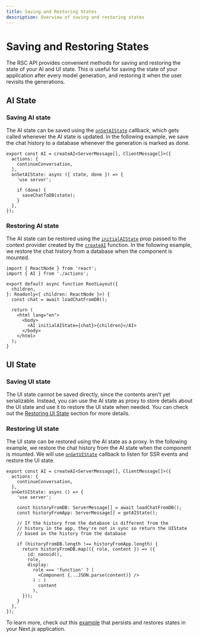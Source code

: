```yaml
---
title: Saving and Restoring States
description: Overview of saving and restoring states
---
```


# Saving and Restoring States

The RSC API provides convenient methods for saving and restoring the state of your AI and UI state. This is useful for saving the state of your application after every model generation, and restoring it when the user revisits the generations.

## AI State

### Saving AI state

The AI state can be saved using the [`onSetAIState`](/docs/reference/ai-sdk-rsc/create-ai#on-set-ai-state) callback, which gets called whenever the AI state is updated. In the following example, we save the chat history to a database whenever the generation is marked as done.

```tsx
export const AI = createAI<ServerMessage[], ClientMessage[]>({
  actions: {
    continueConversation,
  },
  onSetAIState: async ({ state, done }) => {
    'use server';

    if (done) {
      saveChatToDB(state);
    }
  },
});
```

### Restoring AI state

The AI state can be restored using the [`initialAIState`](/docs/reference/ai-sdk-rsc/create-ai#initial-ai-state) prop passed to the context provider created by the [`createAI`](/docs/reference/ai-sdk-rsc/create-ai) function. In the following example, we restore the chat history from a database when the component is mounted.

```tsx file='app/layout.tsx'
import { ReactNode } from 'react';
import { AI } from './actions';

export default async function RootLayout({
  children,
}: Readonly<{ children: ReactNode }>) {
  const chat = await loadChatFromDB();

  return (
    <html lang="en">
      <body>
        <AI initialAIState={chat}>{children}</AI>
      </body>
    </html>
  );
}
```

## UI State

### Saving UI state

The UI state cannot be saved directly, since the contents aren't yet serializable. Instead, you can use the AI state as proxy to store details about the UI state and use it to restore the UI state when needed. You can check out the [Restoring UI State](#restoring-ui-state) section for more details.

### Restoring UI state

The UI state can be restored using the AI state as a proxy. In the following example, we restore the chat history from the AI state when the component is mounted. We will use [`onGetUIState`](/docs/reference/ai-sdk-rsc/create-ai#on-get-ui-state) callback to listen for SSR events and restore the UI state.

```tsx file='app/components/Chat.tsx'
export const AI = createAI<ServerMessage[], ClientMessage[]>({
  actions: {
    continueConversation,
  },
  onGetUIState: async () => {
    'use server';

    const historyFromDB: ServerMessage[] = await loadChatFromDB();
    const historyFromApp: ServerMessage[] = getAIState();

    // If the history from the database is different from the
    // history in the app, they're not in sync so return the UIState
    // based on the history from the database

    if (historyFromDB.length !== historyFromApp.length) {
      return historyFromDB.map(({ role, content }) => ({
        id: nanoid(),
        role,
        display:
          role === 'function' ? (
            <Component {...JSON.parse(content)} />
          ) : (
            content
          ),
      }));
    }
  },
});
```

To learn more, check out this [example](/examples/next-app/state-management/save-and-restore-states) that persists and restores states in your Next.js application.
